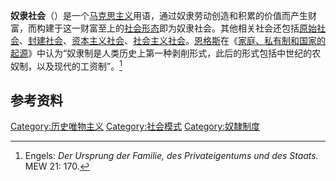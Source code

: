 {{not|奴隶制度}}
'''奴隶社会'''（{{lang-de|Sklavenhaltergesellschaft}}）是一个[[马克思主义|马克思主义]]用语，通过奴隶劳动创造和积累的价值而产生财富，而构建于这一财富至上的[[社会形态|社会形态]]即为奴隶社会。其他相关社会还包括[[原始社会|原始社会]]、[[封建社会|封建社会]]、[[资本主义社会|资本主义社会]]、[[社会主义社会|社会主义社会]]。[[恩格斯|恩格斯]]在《[[家庭、私有制和国家的起源|家庭、私有制和国家的起源]]》中认为“奴隶制是人类历史上第一种剥削形式，此后的形式包括中世纪的农奴制，以及现代的工资制”。<ref>Engels: ''Der Ursprung der Familie, des Privateigentums und des Staats.'' MEW 21: 170.</ref>

==参考资料==
{{reflist}}

[[Category:历史唯物主义|Category:历史唯物主义]]
[[Category:社会模式|Category:社会模式]]
[[Category:奴隸制度|Category:奴隸制度]]